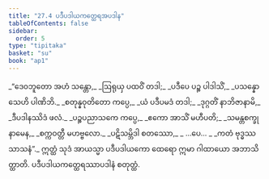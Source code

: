 ```yaml
---
title: "27.4 ပဒီပဒါယကတ္ထေရအပဒါန"
tableOfContents: false
sidebar:
  order: 5
type: "tipitaka"
basket: "su"
book: "ap1"
---
```



<DynamicBreadcrumb />

<Division number="14" book="ap1">

<Paragraph number="3177" type="verses" book="ap1">
_“ဒေဝဘူတော အဟံ သန္တော,_  
_ဩရုယှ ပထဝိံ တဒါ;_  
_ပဒီပေ ပဉ္စ ပါဒါသိံ,_  
_ပသန္နော သေဟိ ပါဏိဘိ._  

</Paragraph>

</Division>
<Division number="15" book="ap1">

<Paragraph number="3178" type="verses" book="ap1">
_စတုန္နဝုတိတော ကပ္ပေ,_  
_ယံ ပဒီပမဒံ တဒါ;_  
_ဒုဂ္ဂတိံ နာဘိဇာနာမိ,_  
_ဒီပဒါနဿိဒံ ဖလံ._  

</Paragraph>

</Division>
<Division number="16" book="ap1">

<Paragraph number="3179" type="verses" book="ap1">
_ပဉ္စပညာသကေ ကပ္ပေ,_  
_ဧကော အာသိံ မဟီပတိ;_  
_သမန္တစက္ခုနာမေန,_  
_စက္ကဝတ္တီ မဟဗ္ဗလော._  

</Paragraph>

</Division>
<Division number="17" book="ap1">

<Paragraph number="3180" type="verses" book="ap1">
_ပဋိသမ္ဘိဒါ စတဿော,_  
_ …ပေ… _  
_ကတံ ဗုဒ္ဓဿ သာသနံ”._  

</Paragraph>

<Paragraph number="3181" book="ap1">
ဣတ္ထံ သုဒံ အာယသ္မာ ပဒီပဒါယကော ထေရော ဣမာ ဂါထာယော အဘာသိတ္ထာတိ.

</Paragraph>
</Division>

<Paragraph number="3182" type="center" book="ap1">
ပဒီပဒါယကတ္ထေရဿာပဒါနံ စတုတ္ထံ.
</Paragraph>